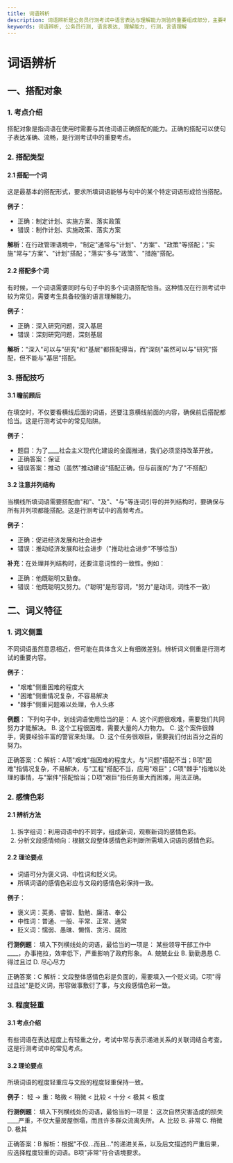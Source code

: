 ```yaml
---
title: 词语辨析
description: 词语辨析是公务员行测考试中语言表达与理解能力测验的重要组成部分，主要考察考生对词语精确使用的能力。
keywords: 词语辨析, 公务员行测, 语言表达, 理解能力, 行测，言语理解
---
```



# 词语辨析

## 一、搭配对象

### 1. 考点介绍

搭配对象是指词语在使用时需要与其他词语正确搭配的能力。正确的搭配可以使句子表达准确、流畅，是行测考试中的重要考点。

### 2. 搭配类型

#### 2.1 搭配一个词

这是最基本的搭配形式，要求所填词语能够与句中的某个特定词语形成恰当搭配。

**例子**：
- 正确：制定计划、实施方案、落实政策
- 错误：制作计划、实施政策、落实方案

**解析**：在行政管理语境中，"制定"通常与"计划"、"方案"、"政策"等搭配；"实施"常与"方案"、"计划"搭配；"落实"多与"政策"、"措施"搭配。

#### 2.2 搭配多个词

有时候，一个词语需要同时与句子中的多个词语搭配恰当。这种情况在行测考试中较为常见，需要考生具备较强的语言理解能力。

**例子**：
- 正确：深入研究问题，深入基层
- 错误：深刻研究问题，深刻基层

**解析**："深入"可以与"研究"和"基层"都搭配得当，而"深刻"虽然可以与"研究"搭配，但不能与"基层"搭配。

### 3. 搭配技巧

#### 3.1 瞻前顾后

在填空时，不仅要看横线后面的词语，还要注意横线前面的内容，确保前后搭配都恰当。这是行测考试中的常见陷阱。

**例子**：
- 题目：为了____社会主义现代化建设的全面推进，我们必须坚持改革开放。
- 正确答案：保证
- 错误答案：推动（虽然"推动建设"搭配正确，但与前面的"为了"不搭配）

#### 3.2 注意并列结构

当横线所填词语需要搭配由"和"、"及"、"与"等连词引导的并列结构时，要确保与所有并列项都能搭配。这是行测考试中的高频考点。

**例子**：
- 正确：促进经济发展和社会进步
- 错误：推动经济发展和社会进步（"推动社会进步"不够恰当）

**补充**：在处理并列结构时，还要注意词性的一致性。例如：
- 正确：他既聪明又勤奋。
- 错误：他既聪明又努力。（"聪明"是形容词，"努力"是动词，词性不一致）

## 二、词义特征

### 1. 词义侧重

不同词语虽然意思相近，但可能在具体含义上有细微差别。辨析词义侧重是行测考试的重要内容。

**例子**：
- "艰难"侧重困难的程度大
- "困难"侧重情况复杂，不容易解决
- "棘手"侧重问题难以处理，令人头疼

**例题**：
下列句子中，划线词语使用恰当的是：
A. 这个问题很艰难，需要我们共同努力才能解决。
B. 这个工程很困难，需要大量的人力物力。
C. 这个案件很棘手，需要经验丰富的警官来处理。
D. 这个任务很艰巨，需要我们付出百分之百的努力。

正确答案：C
解析：A项"艰难"指困难的程度大，与"问题"搭配不当；B项"困难"指情况复杂，不易解决，与"工程"搭配不当，应用"艰巨"；C项"棘手"指难以处理的事情，与"案件"搭配恰当；D项"艰巨"指任务重大而困难，用法正确。

### 2. 感情色彩

#### 2.1 辨析方法

1. 拆字组词：利用词语中的不同字，组成新词，观察新词的感情色彩。
2. 分析文段感情倾向：根据文段整体感情色彩判断所需填入词语的感情色彩。

#### 2.2 理论要点

- 词语可分为褒义词、中性词和贬义词。
- 所填词语的感情色彩应与文段的感情色彩保持一致。

**例子**：
- 褒义词：英勇、睿智、勤勉、廉洁、奉公
- 中性词：普通、一般、平常、正常、通常
- 贬义词：懦弱、愚昧、懒惰、贪污、腐败

**行测例题**：
填入下列横线处的词语，最恰当的一项是：
某些领导干部工作中____，办事拖拉，效率低下，严重影响了政府形象。
A. 兢兢业业  B. 勤勤恳恳  C. 得过且过  D. 尽心尽力

正确答案：C
解析：文段整体感情色彩是负面的，需要填入一个贬义词。C项"得过且过"是贬义词，形容做事敷衍了事，与文段感情色彩一致。

### 3. 程度轻重

#### 3.1 考点介绍

有些词语在表达程度上有轻重之分，考试中常与表示递进关系的关联词结合考查。这是行测考试中的常见考点。

#### 3.2 理论要点

所填词语的程度轻重应与文段的程度轻重保持一致。

**例子**：
轻 → 重：略微 < 稍微 < 比较 < 十分 < 极其 < 极度

**行测例题**：
填入下列横线处的词语，最恰当的一项是：
这次自然灾害造成的损失____严重，不仅大量房屋倒塌，而且许多群众流离失所。
A. 比较  B. 非常  C. 稍微  D. 极其

正确答案：B
解析：根据"不仅...而且..."的递进关系，以及后文描述的严重后果，应选择程度较重的词语。B项"非常"符合语境要求。

